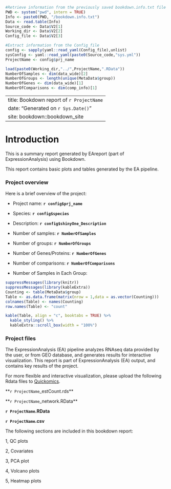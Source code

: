 ```r

#Retrieve information from the previously saved bookdown.info.txt file
PWD <- system("pwd", intern = TRUE)
Info <- paste0(PWD, "/bookdown.info.txt")
Data <- read.table(Info)
Source_code <- Data$V2[1]
Working_dir <- Data$V2[2]
Config_file <- Data$V2[3]

#Extract information from the Config_file
config <- sapply(yaml::read_yaml(Config_file),unlist)
sysConfig <- yaml::read_yaml(paste0(Source_code,"sys.yml"))
ProjectName <- config$prj_name

load(paste0(Working_dir,"../",ProjectName,".RData"))
NumberOfSamples <- dim(data_wide)[2]
NumberOfGroups <- length(unique(MetaData$group))
NumberOfGenes <- dim(data_wide)[1]
NumberOfComparisons <- dim(comp_info)[1]
```

--- 
title: Bookdown report of `r ProjectName`
date: "Generated on `r Sys.Date()`"
site: bookdown::bookdown_site
---

# Introduction {-}

This is a summary report generated by EAreport (part of ExpressionAnalysis) using Bookdown.

This report contains basic plots and tables generated by the EA pipeline.

### Project overview {-}

Here is a brief overview of the project:

- Project name: **`r config$prj_name`**

- Species: **`r config$species`**

- Description: **`r config$shinyOne_Description`**

- Number of samples: **`r NumberOfSamples`**

- Number of groups: **`r NumberOfGroups`**

- Number of Genes/Proteins: **`r NumberOfGenes`**

- Number of comparisons: **`r NumberOfComparisons`**

- Number of Samples in Each Group:

```r
suppressMessages(library(knitr))
suppressMessages(library(kableExtra))
Counting <- table(MetaData$group)
Table <- as.data.frame(matrix(nrow = 1,data = as.vector(Counting)))
colnames(Table) <- names(Counting)
row.names(Table) <- "count"

kable(Table, align = "c", booktabs = TRUE) %>%
  kable_styling() %>%
  kableExtra::scroll_box(width = "100%")
```

### Project files {-}

The ExpressionAnalysis (EA) pipeline analyzes RNAseq data provided by the user, or from GEO database, and generates results for interactive visualization. This report is part of ExpressionAnalysis (EA) output, and contains key results of the project.

For more flexible and interactive visualization, please upload the following Rdata files to [Quickomics](http://quickomics.bxgenomics.com/).

**`r ProjectName`_estCount.rds**

**`r ProjectName`_network.RData**

**`r ProjectName`.RData**

**`r ProjectName`.csv**

The following sections are included in this bookdown report:

1, QC plots

2, Covariates

3, PCA plot

4, Volcano plots

5, Heatmap plots

